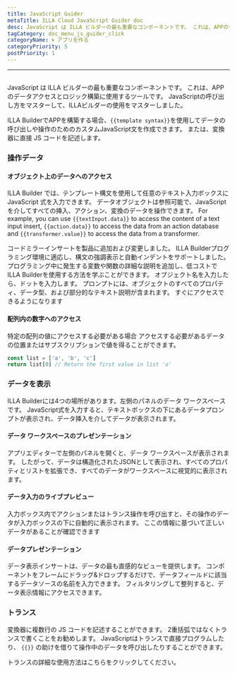 ```yaml
---
title: JavaScript Guider
metaTitle: ILLA Cloud JavaScript Guider doc
desc: JavaScript は ILLA ビルダーの最も重要なコンポーネントです。 これは、APPのデータアクセスとロジック構築に使用するツール
tagCategory: doc_menu_js_guider_click
categoryName: 🌀 アプリを作る
categoryPriority: 5
postPriority: 1
---
```


* * *

## <Heading hidden>JavaScript Guider</Heading>

JavaScript は ILLA ビルダーの最も重要なコンポーネントです。 これは、APPのデータアクセスとロジック構築に使用するツールです。 JavaScriptの呼び出し方をマスターして、ILLAビルダーの使用をマスターしました。

ILLA BuilderでAPPを構築する場合、`{{template syntax}}`を使用してデータの呼び出しや操作のためのカスタムJavaScript文を作成できます。 または、変換器に直接 JS コードを記述します。

### 操作データ

#### オブジェクト上のデータへのアクセス

ILLA Builder では、テンプレート構文を使用して任意のテキスト入力ボックスに JavaScript 式を入力できます。 データオブジェクトは参照可能で、JavaScript を介してすべての挿入、アクション、変換のデータを操作できます。 For example, you can use `{{textInput.data}}` to access the content of a text input insert, `{{action.data}}` to access the data from an action database and `{{transformer.value}}` to access the data from a transformer.

コードミラーインサートを製品に追加および変更しました。 ILLA Builderプログラミング環境に適応し、構文の強調表示と自動インデントをサポートしました。 プログラミング中に発生する変数や関数の詳細な説明を追加し、低コストでILLA Builderを使用する方法を学ぶことができます。 オブジェクト名を入力したら、ドットを入力します。 プロンプトには、オブジェクトのすべてのプロパティ、データ型、および部分的なテキスト説明が含まれます。 すぐにアクセスできるようになります

#### 配列内の数字へのアクセス

特定の配列の値にアクセスする必要がある場合 アクセスする必要があるデータの位置またはサブスクリプションで値を得ることができます。

```javascript
const list = ['a', 'b', 'c']
return list[0] // Return the first value in list 'a'
```

### データを表示

ILLA Builderには4つの場所があります。左側のパネルのデータ ワークスペースです。 JavaScript式を入力すると、テキストボックスの下にあるデータプロンプトが表示され、データ挿入を介してデータが表示されます。

#### データ ワークスペースのプレゼンテーション

アプリエディターで左側のパネルを開くと、データ ワークスペースが表示されます。 したがって、データは構造化されたJSONとして表示され、すべてのプロパティとリストを拡張でき、すべてのデータがワークスペースに視覚的に表示されます。

[//]: # "[图片]"

#### データ入力のライブプレビュー

入力ボックス内でアクションまたはトランス操作を呼び出すと、その操作のデータが入力ボックスの下に自動的に表示されます。 ここの情報に基づいて正しいデータがあることが確認できます

[//]: # "[图片]"

#### データプレゼンテーション

データ表示インサートは、データの最も直感的なビューを提供します。 コンポーネントをフレームにドラッグ&ドロップするだけで、データフィールドに該当するデータソースの名前を入力できます。 フィルタリングして整列すると、データ表示情報にアクセスできます。

[//]: # "[图片]"

### トランス

変換器に複数行の JS コードを記述することができます。 2重括弧ではなくトランスで書くことをお勧めします。 JavaScriptはトランスで直接プログラムしたり、 `{{}}` の助けを借りて操作中のデータを呼び出したりすることができます。

トランスの詳細な使用方法はこちらをクリックしてください。
